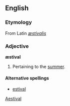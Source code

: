 ==English==
===Etymology===
From Latin ''[[æstivalis]]''

===Adjective===
'''æstival'''

# Pertaining to the [[summer]].

====Alternative spellings====
*[[estival]]

[[Category:English words spelled with diacritics and/or ligatures|Aestival]]